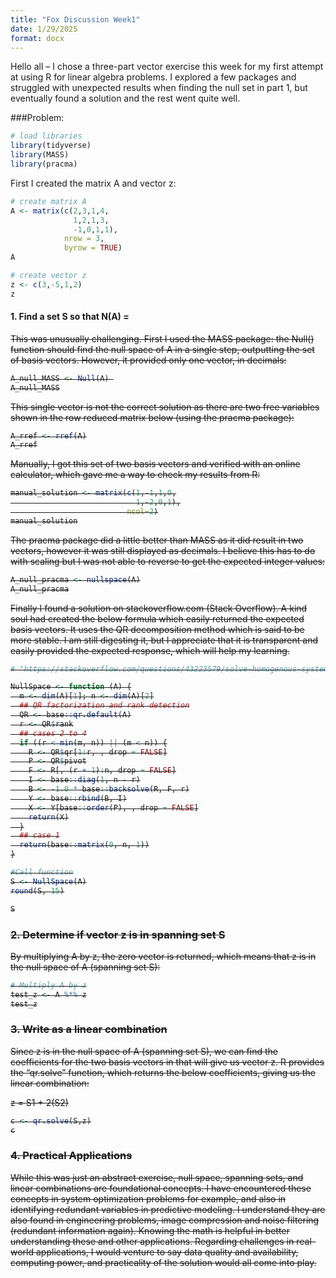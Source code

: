 ```yaml
---
title: "Fox Discussion Week1"
date: 1/29/2025
format: docx
---
```


Hello all – I chose a three-part vector exercise this week for my first attempt at using R for linear algebra problems. I explored a few packages and struggled with unexpected results when finding the null set in part 1, but eventually found a solution and the rest went quite well. 

###Problem: 

```r
# load libraries
library(tidyverse)
library(MASS)
library(pracma)
```

First I created the matrix A and vector z:  
```r
# create matrix A
A <- matrix(c(2,3,1,4,
              1,2,1,3,
              -1,0,1,1), 
            nrow = 3,
            byrow = TRUE)
A

# create vector z
z <- c(3,-5,1,2)
z
```
#### 1. Find a set S so that N(A) = <S> 

This was unusually challenging. First I used the MASS package: the Null() function should find the null space of A in a single step, outputting the set of basis vectors. However, it provided only one vector, in decimals:

```r
A_null_MASS <- Null(A) 
A_null_MASS
```
This single vector is not the correct solution as there are two free variables shown in the row reduced matrix below (using the pracma package):

```r
A_rref <- rref(A)
A_rref
```
Manually, I got this set of two basis vectors and verified with an online calculator, which gave me a way to check my results from R: 
```r
manual_solution <- matrix(c(1,-1,1,0,
                            1,-2,0,1),
                          ncol=2)
manual_solution
```
The pracma package did a little better than MASS as it did result in two vectors, however it was still displayed as decimals. I believe this has to do with scaling but I was not able to reverse to get the expected integer values:
```r
A_null_pracma <- nullspace(A)
A_null_pracma
```
Finally I found a solution on stackoverflow.com (Stack Overflow). A kind soul had created the below formula which easily returned the expected basis vectors. It uses the QR decomposition method which is said to be more stable. I am still digesting it, but I appreciate that it is transparent and easily provided the expected response, which will help my learning.

```r
# "https://stackoverflow.com/questions/43223579/solve-homogenous-system-ax-0-for-any-m-n-matrix-a-in-r-find-null-space-basi)"

NullSpace <- function (A) {
  m <- dim(A)[1]; n <- dim(A)[2]
  ## QR factorization and rank detection
  QR <- base::qr.default(A)
  r <- QR$rank
  ## cases 2 to 4
  if ((r < min(m, n)) || (m < n)) {
    R <- QR$qr[1:r, , drop = FALSE]
    P <- QR$pivot
    F <- R[, (r + 1):n, drop = FALSE]
    I <- base::diag(1, n - r)
    B <- -1.0 * base::backsolve(R, F, r)
    Y <- base::rbind(B, I)
    X <- Y[base::order(P), , drop = FALSE]
    return(X)
  }
  ## case 1
  return(base::matrix(0, n, 1))
}

#Call function
S <- NullSpace(A)
round(S, 15)

S
```
### 2. Determine if vector z is in spanning set S

By multiplying A by z, the zero vector is returned, which means that z is in the null space of A (spanning set S):
```r
# Multiply A by z
test_z <- A %*% z
test_z
```

### 3. Write as a linear combination

Since z is in the null space of A (spanning set S), we can find the coefficients for the two basis vectors in <S> that will give us vector z. R provides the "qr.solve" function, which returns the below coefficients, giving us the linear combination:

z =  S1 +  2(S2)

```r
c <- qr.solve(S,z)
c
```

### 4. Practical Applications

While this was just an abstract exercise, null space, spanning sets, and linear combinations are foundational concepts. I have encountered these concepts in system optimization problems for example, and also in identifying redundant variables in predictive modeling. I understand they are also found in engineering problems, image compression and noise filtering (redundant information again). Knowing the math is helpful in better understanding these and other applications. 
Regarding challenges in real-world applications, I would venture to say data quality and availability, computing power, and practicality of the solution would all come into play.
